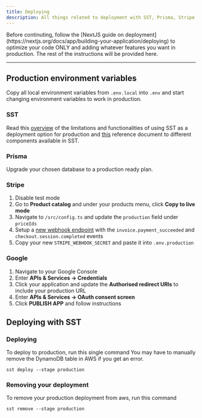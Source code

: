 ```yaml
---
title: Deploying
description: All things related to deployment with SST, Prisma, Stripe and Google
---
```


<Callout title="Note">
  Before continuting, follow the [NextJS guide on
  deployment](https://nextjs.org/docs/app/building-your-application/deploying)
  to optimize your code ONLY and adding whatever features you want in
  production. The rest of the instructions will be provided here.
</Callout>

---

## Production environment variables

Copy all local environment variables from `.env.local` into `.env` and start changing environment variables to work in production.

### SST

Read this [overview](https://opennext.js.org/aws) of the limitations and functionalities of using SST as a deployment option for production and [this](https://sst.dev/docs/component/aws/nextjs) reference document to different components available in SST.

### Prisma

Upgrade your chosen database to a production ready plan.

### Stripe

1. Disable test mode
2. Go to **Product catalog** and under your products menu, click **Copy to live mode**
3. Navigate to `/src/config.ts` and update the `production` field under `priceIds`
4. Setup a [new webhook endpoint](https://docs.stripe.com/development/dashboard/webhooks) with the `invoice.payment_succeeded` and `checkout.session.completed` events
5. Copy your new `STRIPE_WEBHOOK_SECRET` and paste it into `.env.production`

### Google

1. Navigate to your Google Console
2. Enter **APIs & Services -> Credentials**
3. Click your application and update the **Authorised redirect URIs** to include your production URL
4. Enter **APIs & Services -> OAuth consent screen**
5. Click **PUBLISH APP** and follow instructions

## Deploying with SST

### Deploying
To deploy to production, run this single command
<Callout>You may have to manually remove the DynamoDB table in AWS if you get an error.</Callout>
```shell
sst deploy --stage production
```

### Removing your deployment
To remove your production deployment from aws, run this command

```shell
sst remove --stage production
```